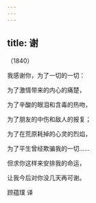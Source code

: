 ```yaml
---
---
---
```

title: 谢
---




（1840）

我感谢你，为了一切的一切：

为了激情带来的内心的痛楚，

为了辛酸的眼泪和含毒的热吻，

为了朋友的中伤和敌人的报复；

为了在荒原耗掉的心灵的烈焰，

为了平生曾经欺骗我的一切……

但求你这样来安排我的命运，

让我今后对你没几天再可谢。

顾蕴璞 译
